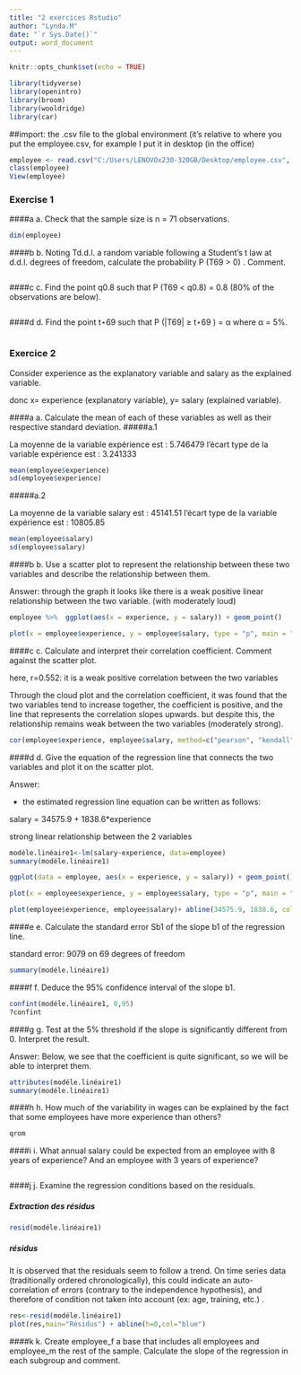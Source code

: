 ---
title: "2 exercices Rstudio"
author: "Lynda.M"
date: "`r Sys.Date()`"
output: word_document
---

```{r setup, include=FALSE}
knitr::opts_chunk$set(echo = TRUE)
```

```{r load-packages, message=FALSE}
library(tidyverse)
library(openintro)
library(broom)
library(wooldridge)
library(car)
```

##import: the .csv file to the global environment (it's relative to where you put the employee.csv, for example I put it in desktop (in the office)

```{r}
employee <- read.csv("C:/Users/LENOVOx230-320GB/Desktop/employee.csv", TRUE, ",")
class(employee)
View(employee)

```



### Exercise 1

####a
a. Check that the sample size is n = 71 observations.
```{r}
dim(employee)
```

####b
b. Noting Td.d.l. a random variable following a Student's t law at d.d.l. degrees of freedom, calculate the probability P (T69 > 0)  . Comment.
```{r}

```


####c
c. Find the point q0.8 such that P (T69 < q0.8) = 0.8 (80% of the observations are below).

```{r}

```


####d
d. Find the point t⋆69 such that P (|T69| ≥ t⋆69 ) = α where α = 5%.
```{r}

```


### Exercice 2


Consider experience as the explanatory variable and salary as the explained variable.

donc x= experience (explanatory variable),  y=  salary  (explained variable).


####a
a. Calculate the mean of each of these variables as well as their respective standard deviation.
#####a.1

La moyenne de la variable expérience est : 5.746479
l'écart type de la variable expérience est : 3.241333

```{r}
mean(employee$experience)
sd(employee$experience)
```

#####a.2

La moyenne de la variable salary est : 45141.51
l'écart type de la variable expérience est : 10805.85

```{r}
mean(employee$salary)
sd(employee$salary)
```


####b
b. Use a scatter plot to represent the relationship between these two variables and describe the relationship between them.


Answer: through the graph it looks like there is a weak positive linear relationship between the two variable. (with moderately loud)

```{r}
employee %>%  ggplot(aes(x = experience, y = salary)) + geom_point()

plot(x = employee$experience, y = employee$salary, type = "p", main = "la relation entre l'experience et le salaire", xlab = "experience", ylab = "salary")
```


####c
c. Calculate and interpret their correlation coefficient. Comment against the scatter plot.


here, r=0.552: it is a weak positive correlation between the two variables

Through the cloud plot and the correlation coefficient, it was found that the two variables tend to increase together, the coefficient is positive, and the line that represents the correlation slopes upwards. but despite this, the relationship remains weak between the two variables (moderately strong).

```{r}
cor(employee$experience, employee$salary, method=c("pearson", "kendall", "spearman"))
```
####d
d. Give the equation of the regression line that connects the two variables and plot it on the scatter plot.

Answer:

- the estimated regression line equation can be written as follows:

salary = 34575.9 + 1838.6*experience

strong linear relationship between the 2 variables

```{r}
modéle.linéaire1<-lm(salary~experience, data=employee)
summary(modéle.linéaire1)

ggplot(data = employee, aes(x = experience, y = salary)) + geom_point() + stat_smooth(method = "lm", se = TRUE)

plot(x = employee$experience, y = employee$salary, type = "p", main = "la relation entre l'experience et le salaire", xlab = "experience", ylab = "salary")+ abline(modéle.linéaire1, col = "blue")

plot(employee$experience, employee$salary)+ abline(34575.9, 1838.6, col = "blue")
```

####e
e. Calculate the standard error Sb1 of the slope b1 of the regression line.

standard error: 9079 on 69 degrees of freedom

```{r}
summary(modéle.linéaire1)

```


####f
f. Deduce the 95% confidence interval of the slope b1.
```{r}
confint(modéle.linéaire1, 0,95)
?confint
```

####g
g. Test at the 5% threshold if the slope is significantly different from 0. Interpret the result.


Answer:
Below, we see that the coefficient is quite significant, so we will be able to interpret them.


```{r}
attributes(modéle.linéaire1)
summary(modéle.linéaire1)
```


####h
h. How much of the variability in wages can be explained by the fact that some employees have more experience than others?

```{r}
qrom
```


####i
i. What annual salary could be expected from an employee with 8 years of experience? And an employee with 3 years of experience?

```{r}

```


####j
j. Examine the regression conditions based on the residuals.

##### Extraction des résidus
```{r}
resid(modéle.linéaire1)
```
##### résidus

It is observed that the residuals seem to follow a trend. On time series data (traditionally ordered chronologically), this could indicate an auto-correlation of errors (contrary to the independence hypothesis), and therefore of condition not taken into account (ex: age, training, etc.) .

```{r}
res<-resid(modéle.linéaire1)
plot(res,main="Résidus") + abline(h=0,col="blue")
```




####k
k. Create employee_f a base that includes all employees and employee_m the rest of the sample. Calculate the slope of the regression in each subgroup and comment.


